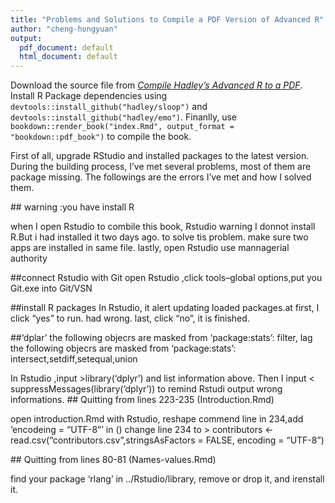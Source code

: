```yaml
---
title: "Problems and Solutions to Compile a PDF Version of Advanced R"
author: "cheng-hongyuan"
output:
  pdf_document: default
  html_document: default
---
```


Download the source file from [*Compile Hadley’s Advanced R to a PDF*](http://brettklamer.com/diversions/statistical/compile-hadleys-advanced-r-programming-to-a-pdf/). Install R Package dependencies using `devtools::install_github("hadley/sloop")` and `devtools::install_github("hadley/emo")`. Finanlly, use `bookdown::render_book("index.Rmd", output_format = "bookdown::pdf_book")` to compile the book.

First of all, upgrade RStudio and installed packages to the latest version. During the building process, I've met several problems, most of them are package missing. The followings are the errors I've met and how I solved them. 
  
  ## warning :you have install R 

when I open Rstudio to combile this book, Rstudio warning I donnot install R.But i had installed it two days ago. to solve tis problem. make sure two apps are installed in same file. lastly, open Rstudio use mannagerial authority

  ##connect Rstudio with Git
  open Rstudio ,click tools--global options,put you Git.exe into Git/VSN 

  ##install R packages
  In Rstudio, it alert updating loaded packages.at first, I click "yes" to run. had wrong.
  last, click "no", it is finished.

  ##'dplar'
  the following objecrs are masked from 'package:stats':
  filter, lag
  the following objecrs are masked from 'package:stats':
  intersect,setdiff,setequal,union

  In Rstudio ,input  >library('dplyr')  and list information above. Then I input < suppressMessages(library('dplyr')) to remind Rstudi output wrong informations.
  ## Quitting from lines 223-235 (Introduction.Rmd) 

  open introduction.Rmd with Rstudio, reshape commend line in 234,add 'encodeing = "UTF-8"' in () 
  change line 234 to > contributors <-read.csv("contributors.csv",stringsAsFactors = FALSE, encoding = "UTF-8")

  ## Quitting from lines 80-81 (Names-values.Rmd)

  find your package 'rlang' in ../Rstudio/library, remove or drop it, and irenstall it.
